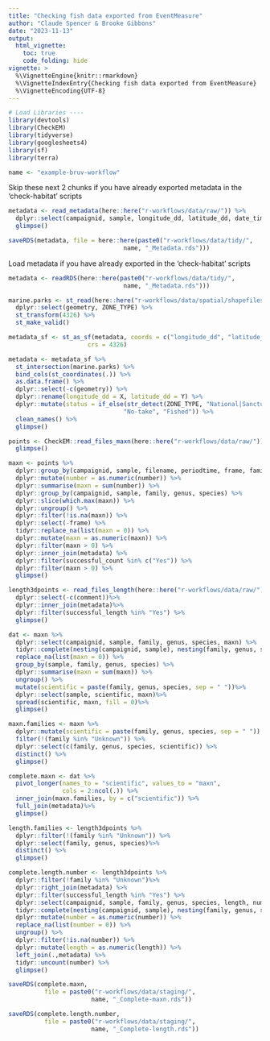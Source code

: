 ```yaml
---
title: "Checking fish data exported from EventMeasure"
author: "Claude Spencer & Brooke Gibbons"
date: "2023-11-13"
output:
  html_vignette:
    toc: true
    code_folding: hide
vignette: >
  %\VignetteEngine{knitr::rmarkdown}
  %\VignetteIndexEntry{Checking fish data exported from EventMeasure}
  %\VignetteEncoding{UTF-8}
---
```


```r
# Load Libraries ----
library(devtools)
library(CheckEM)
library(tidyverse)
library(googlesheets4)
library(sf)
library(terra)
```

```r
name <- "example-bruv-workflow"
```

Skip these next 2 chunks if you have already exported metadata in the 'check-habitat' scripts
```r
metadata <- read_metadata(here::here("r-workflows/data/raw/")) %>%
  dplyr::select(campaignid, sample, longitude_dd, latitude_dd, date_time, location, site, depth, successful_count, successful_length, successful_habitat_forward, successful_habitat_backward) %>%
  glimpse()
```

```r
saveRDS(metadata, file = here::here(paste0("r-workflows/data/tidy/",
                                name, "_Metadata.rds")))
```

Load metadata if you have already exported in the 'check-habitat' scripts
```r
metadata <- readRDS(here::here(paste0("r-workflows/data/tidy/",
                                name, "_Metadata.rds")))
```

```r
marine.parks <- st_read(here::here("r-workflows/data/spatial/shapefiles/Collaborative_Australian_Protected_Areas_Database_(CAPAD)_2022_-_Marine.shp"))  %>%
  dplyr::select(geometry, ZONE_TYPE) %>%
  st_transform(4326) %>%
  st_make_valid()

metadata_sf <- st_as_sf(metadata, coords = c("longitude_dd", "latitude_dd"),
                      crs = 4326)

metadata <- metadata_sf %>%
  st_intersection(marine.parks) %>%
  bind_cols(st_coordinates(.)) %>%
  as.data.frame() %>%
  dplyr::select(-c(geometry)) %>%
  dplyr::rename(longitude_dd = X, latitude_dd = Y) %>%
  dplyr::mutate(status = if_else(str_detect(ZONE_TYPE, "National|Sanctuary"),
                                "No-take", "Fished")) %>%
  clean_names() %>%
  glimpse()
```

```r
points <- CheckEM::read_files_maxn(here::here("r-workflows/data/raw/")) %>%
  glimpse()
```

```r
maxn <- points %>% 
  dplyr::group_by(campaignid, sample, filename, periodtime, frame, family, genus, species) %>% 
  dplyr::mutate(number = as.numeric(number)) %>%
  dplyr::summarise(maxn = sum(number)) %>%
  dplyr::group_by(campaignid, sample, family, genus, species) %>%
  dplyr::slice(which.max(maxn)) %>%
  dplyr::ungroup() %>%
  dplyr::filter(!is.na(maxn)) %>%
  dplyr::select(-frame) %>%
  tidyr::replace_na(list(maxn = 0)) %>%
  dplyr::mutate(maxn = as.numeric(maxn)) %>%
  dplyr::filter(maxn > 0) %>%
  dplyr::inner_join(metadata) %>%
  dplyr::filter(successful_count %in% c("Yes")) %>% 
  dplyr::filter(maxn > 0) %>%
  glimpse()
```


```r
length3dpoints <- read_files_length(here::here("r-workflows/data/raw/")) %>%                   
  dplyr::select(-c(comment))%>%
  dplyr::inner_join(metadata)%>%
  dplyr::filter(successful_length %in% "Yes") %>%
  glimpse() 
```

```r
dat <- maxn %>%
  dplyr::select(campaignid, sample, family, genus, species, maxn) %>%
  tidyr::complete(nesting(campaignid, sample), nesting(family, genus, species)) %>%
  replace_na(list(maxn = 0)) %>%
  group_by(sample, family, genus, species) %>%
  dplyr::summarise(maxn = sum(maxn)) %>%
  ungroup() %>% 
  mutate(scientific = paste(family, genus, species, sep = " "))%>%
  dplyr::select(sample, scientific, maxn)%>%
  spread(scientific, maxn, fill = 0)%>%
  glimpse()
```

```r
maxn.families <- maxn %>%
  dplyr::mutate(scientific = paste(family, genus, species, sep = " ")) %>%
  filter(!(family %in% "Unknown")) %>%
  dplyr::select(c(family, genus, species, scientific)) %>%
  distinct() %>%
  glimpse()
```

```r
complete.maxn <- dat %>%
  pivot_longer(names_to = "scientific", values_to = "maxn",
               cols = 2:ncol(.)) %>%
  inner_join(maxn.families, by = c("scientific")) %>%
  full_join(metadata)%>%
  glimpse()
```

```r
length.families <- length3dpoints %>%                                           # TODO check why we aren't using this?
  dplyr::filter(!(family %in% "Unknown")) %>%
  dplyr::select(family, genus, species)%>%
  distinct() %>%
  glimpse()
```

```r
complete.length.number <- length3dpoints %>% 
  dplyr::filter(!family %in% "Unknown")%>%
  dplyr::right_join(metadata) %>%
  dplyr::filter(successful_length %in% "Yes") %>%
  dplyr::select(campaignid, sample, family, genus, species, length, number, range) %>%
  tidyr::complete(nesting(campaignid, sample), nesting(family, genus, species)) %>%
  dplyr::mutate(number = as.numeric(number)) %>%
  replace_na(list(number = 0)) %>%
  ungroup() %>%
  dplyr::filter(!is.na(number)) %>%
  dplyr::mutate(length = as.numeric(length)) %>%
  left_join(.,metadata) %>%
  tidyr::uncount(number) %>%
  glimpse()
```

```r
saveRDS(complete.maxn, 
          file = paste0("r-workflows/data/staging/",
                       name, "_Complete-maxn.rds"))
```

```r
saveRDS(complete.length.number, 
          file = paste0("r-workflows/data/staging/",
                       name, "_Complete-length.rds"))
```
